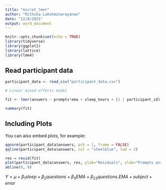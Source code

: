 ```yaml
---
title: "microt_lmer"
author: "Rithika Lakshminarayanan"
date: "12/8/2021"
output: word_document
---
```


```r
knitr::opts_chunk$set(echo = TRUE)
library(tidyverse)
library(ggplot2)
library(lattice)
library(lme4)
```

## Read participant data

```r
participant_data <- read_csv("participant_data.csv")

# Linear mixed effects model

fit <- lmer(answers ~ prompts*ema + sleep_hours + (1 | participant_id), participant_data)

summary(fit)
```

## Including Plots

You can also embed plots, for example:

```r
qqnorm(participant_data$answers, pch = 1, frame = FALSE)
qqline(participant_data$answers, col = "steelblue", lwd = 2)
```

```r
res = resid(fit)
plot(participant_data$answers, res, ylab="Residuals", xlab="Prompts answered", main="EMA and uEMA prompts answered") 
abline(0, 0)  
```


$Y = \mu + \beta_1 sleep + \beta_2 questions + \beta_3 EMA + \beta_{23} questions.EMA + subject + error$
